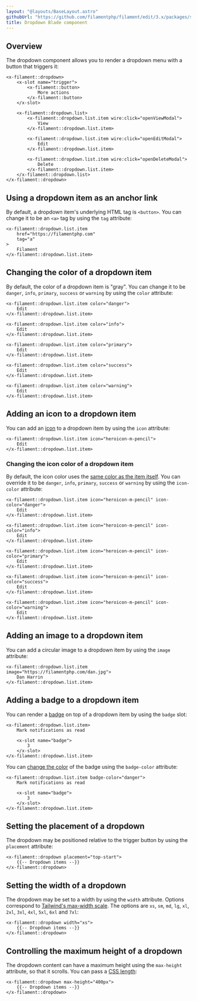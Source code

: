 ```yaml
---
layout: "@layouts/BaseLayout.astro"
githubUrl: "https://github.com/filamentphp/filament/edit/3.x/packages/support/docs/09-blade-components/02-dropdown.md"
title: Dropdown Blade component
---
```


## Overview

The dropdown component allows you to render a dropdown menu with a button that triggers it:

```blade
<x-filament::dropdown>
    <x-slot name="trigger">
        <x-filament::button>
            More actions
        </x-filament::button>
    </x-slot>
    
    <x-filament::dropdown.list>
        <x-filament::dropdown.list.item wire:click="openViewModal">
            View
        </x-filament::dropdown.list.item>
        
        <x-filament::dropdown.list.item wire:click="openEditModal">
            Edit
        </x-filament::dropdown.list.item>
        
        <x-filament::dropdown.list.item wire:click="openDeleteModal">
            Delete
        </x-filament::dropdown.list.item>
    </x-filament::dropdown.list>
</x-filament::dropdown>
```

## Using a dropdown item as an anchor link

By default, a dropdown item's underlying HTML tag is `<button>`. You can change it to be an `<a>` tag by using the `tag` attribute:

```blade
<x-filament::dropdown.list.item
    href="https://filamentphp.com"
    tag="a"
>
    Filament
</x-filament::dropdown.list.item>
```

## Changing the color of a dropdown item

By default, the color of a dropdown item is "gray". You can change it to be `danger`, `info`, `primary`, `success` or `warning` by using the `color` attribute:

```blade
<x-filament::dropdown.list.item color="danger">
    Edit
</x-filament::dropdown.list.item>

<x-filament::dropdown.list.item color="info">
    Edit
</x-filament::dropdown.list.item>

<x-filament::dropdown.list.item color="primary">
    Edit
</x-filament::dropdown.list.item>

<x-filament::dropdown.list.item color="success">
    Edit
</x-filament::dropdown.list.item>

<x-filament::dropdown.list.item color="warning">
    Edit
</x-filament::dropdown.list.item>
```

## Adding an icon to a dropdown item

You can add an [icon](https://blade-ui-kit.com/blade-icons?set=1#search) to a dropdown item by using the `icon` attribute:

```blade
<x-filament::dropdown.list.item icon="heroicon-m-pencil">
    Edit
</x-filament::dropdown.list.item>
```

### Changing the icon color of a dropdown item

By default, the icon color uses the [same color as the item itself](#changing-the-color-of-a-dropdown-item). You can override it to be `danger`, `info`, `primary`, `success` or `warning` by using the `icon-color` attribute:

```blade
<x-filament::dropdown.list.item icon="heroicon-m-pencil" icon-color="danger">
    Edit
</x-filament::dropdown.list.item>

<x-filament::dropdown.list.item icon="heroicon-m-pencil" icon-color="info">
    Edit
</x-filament::dropdown.list.item>

<x-filament::dropdown.list.item icon="heroicon-m-pencil" icon-color="primary">
    Edit
</x-filament::dropdown.list.item>

<x-filament::dropdown.list.item icon="heroicon-m-pencil" icon-color="success">
    Edit
</x-filament::dropdown.list.item>

<x-filament::dropdown.list.item icon="heroicon-m-pencil" icon-color="warning">
    Edit
</x-filament::dropdown.list.item>
```

## Adding an image to a dropdown item

You can add a circular image to a dropdown item by using the `image` attribute:

```blade
<x-filament::dropdown.list.item image="https://filamentphp.com/dan.jpg">
    Dan Harrin
</x-filament::dropdown.list.item>
```

## Adding a badge to a dropdown item

You can render a [badge](badge) on top of a dropdown item by using the `badge` slot:

```blade
<x-filament::dropdown.list.item>
    Mark notifications as read
    
    <x-slot name="badge">
        3
    </x-slot>
</x-filament::dropdown.list.item>
```

You can [change the color](badge#changing-the-color-of-the-badge) of the badge using the `badge-color` attribute:

```blade
<x-filament::dropdown.list.item badge-color="danger">
    Mark notifications as read
    
    <x-slot name="badge">
        3
    </x-slot>
</x-filament::dropdown.list.item>
```

## Setting the placement of a dropdown

The dropdown may be positioned relative to the trigger button by using the `placement` attribute:

```blade
<x-filament::dropdown placement="top-start">
    {{-- Dropdown items --}}
</x-filament::dropdown>
```

## Setting the width of a dropdown

The dropdown may be set to a width by using the `width` attribute. Options correspond to [Tailwind's max-width scale](https://tailwindcss.com/docs/max-width). The options are `xs`, `sm`, `md`, `lg`, `xl`, `2xl`, `3xl`, `4xl`, `5xl`, `6xl` and `7xl`:

```blade
<x-filament::dropdown width="xs">
    {{-- Dropdown items --}}
</x-filament::dropdown>
```

## Controlling the maximum height of a dropdown

The dropdown content can have a maximum height using the `max-height` attribute, so that it scrolls. You can pass a [CSS length](https://developer.mozilla.org/en-US/docs/Web/CSS/length):

```blade
<x-filament::dropdown max-height="400px">
    {{-- Dropdown items --}}
</x-filament::dropdown>
```
